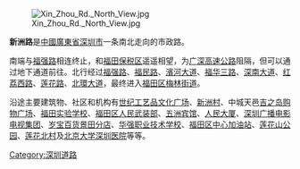 {{Infobox China Road
|路牌类型= Shenzhen
|中文道路名称=新洲路
|道路英文名=Xinzhou Rd
|图片=Xin Zhou Rd. South View.jpg
|图片说明=新洲路南向
|道路方向=NS
|道路属性=市政路
|道路总长度=
|车速限制=
|行车线数量=
|所在地区=[[廣東省|廣東省]][[深圳市|深圳市]]
|起点=[[福强路|福强路]]
|终点=[[梅林街道_(深圳市)|梅林街道]]
|道路命名日期=
|命名缘由=
|道路旧名=
|道路动工日期=
|通车日期=
|路段主要建筑=
}}

[[File:Xin_Zhou_Rd._North_View.jpg|right]]

'''新洲路'''是[[中華人民共和國|中國]][[廣東省|廣東省]][[深圳市|深圳市]]一条南北走向的市政路。

南端与[[福强路|福强路]]相连终止，和[[福田保税区|福田保税区]]遥遥相望，为[[广深高速公路|广深高速公路]]阻隔，但可以通过地下通道前往。北行经过[[福强路|福强路]]、[[福民路|福民路]]、[[濱河大道|濱河大道]]、[[福华三路|福华三路]]、[[深南大道|深南大道]]、[[红荔西路|红荔西路]]、[[蓮花路_(深圳)|莲花路]]、[[北環大道|北環大道]]，最终进入[[福田区|福田区]][[梅林街道_(深圳市)|梅林街道]]。

沿途主要建筑物、社区和机构有[[世纪工艺品文化广场|世纪工艺品文化广场]]、[[新洲村|新洲村]]、中城天邑[[吉之岛|吉之岛购物广场]]、[[福田实验学校|福田实验学校]]、[[福田区人民武装部|福田区人民武装部]]、[[五洲宾馆|五洲宾馆]]、[[人民大厦|人民大厦]]、[[深圳广播电影电视集团|深圳广播电影电视集团]]、[[岁宝百货景田分店|岁宝百货景田分店]]、[[华强职业技术学校|华强职业技术学校]]、[[福田区中心加油站|福田区中心加油站]]、[[莲花山公园|莲花山公园]]、[[莲花北村|莲花北村]]及[[北京大学深圳医院|北京大学深圳医院]]等等。
{{clr}}
{{深圳小作品}}
{{深圳市主要道路}}

{{DEFAULTSORT:X新洲路}}
[[Category:深圳道路|Category:深圳道路]]